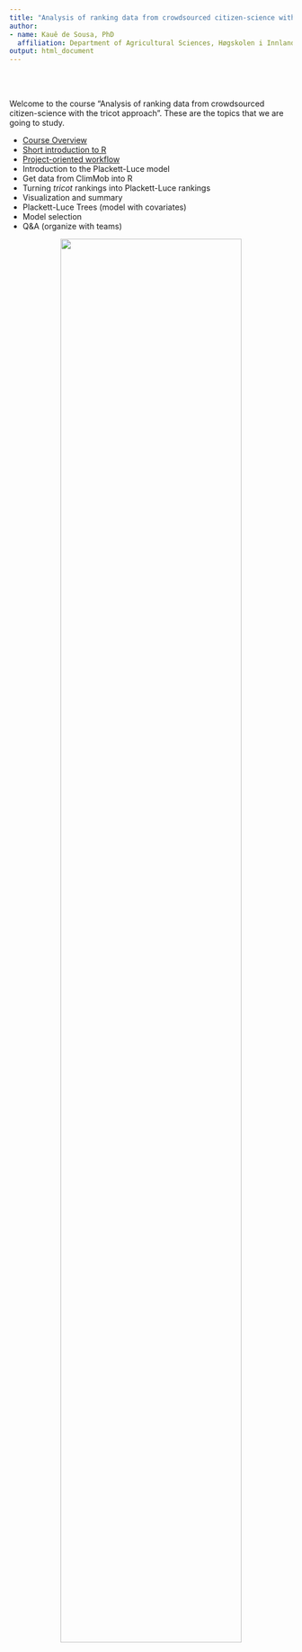 ```yaml
---
title: "Analysis of ranking data from crowdsourced citizen-science with the tricot approach"
author:
- name: Kauê de Sousa, PhD
  affiliation: Department of Agricultural Sciences, Høgskolen i Innlandet, Norway <br> Digital Inclusion, Alliance of Bioversity International and CIAT, Italy
output: html_document
---
```

  
\
\

Welcome to the course "Analysis of ranking data from crowdsourced citizen-science with the tricot approach". These are the topics that we are going to study. 

* [Course Overview](01_course_overview.html)
* [Short introduction to R](02_introduction_to_R.html)
* [Project-oriented workflow](03_project_oriented_workflow.html)
* Introduction to the Plackett-Luce model
* Get data from ClimMob into R
* Turning *tricot* rankings into Plackett-Luce rankings
* Visualization and summary
* Plackett-Luce Trees (model with covariates)
* Model selection 
* Q&A (organize with teams)



<center>
<img src="img/logos.png" width="80%"/>
</center>